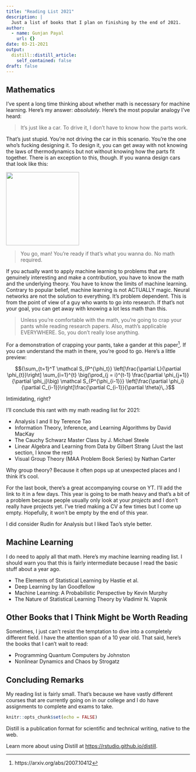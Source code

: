 ```yaml
---
title: "Reading List 2021"
description: |
  Just a list of books that I plan on finishing by the end of 2021.
author:
  - name: Gunjan Payal
    url: {}
date: 03-21-2021
output:
  distill::distill_article:
    self_contained: false
draft: false
---
```

## Mathematics
I've spent a long time thinking about whether math is necessary for machine learning. Here's my answer: _absolutely_. Here's the most popular analogy I've heard:

> It's just like a car. To drive it, I don't have to know how the parts work.

That's just stupid. You're not driving the car in this scenario. You're the one who's fucking designing it. To design it, you can get away with not knowing the laws of thermodynamics but not without knowing how the parts fit together. There is an exception to this, though. If you wanna design cars that look like this:

![](https://media.wired.com/photos/593252a2a31264584499416b/master/w_1600%2Cc_limit/the-homer-inline2.jpg){width=200px}

>You go, man! You're ready if that's what you wanna do. No math required.


If you actually want to apply machine learning to problems that are genuinely interesting and make a contribution, you have to know the math and the underlying theory. You have to know the limits of machine learning. Contrary to popular belief, machine learning is not ACTUALLY magic. Neural networks are not the solution to everything. It's problem dependent. This is from the point of view of a guy who wants to go into research. If that's not your goal, you can get away with knowing a lot less math than this.

> Unless you're comfortable with the math, you're going to crap your pants while reading research papers. Also, math's applicable EVERYWHERE. So, you don't really lose anything.

For a demonstration of crapping your pants, take a gander at this paper^[https://arxiv.org/abs/2007.10412]. If you can understand the math in there, you're good to go. Here's a little preview:

$${\sum_{t=1}^T  \mathcal S_{P^{\phi_t}} \left[\frac{\partial L}{\partial \phi_{t}}\right] \sum_{i=1}^{t} \big(\prod_{j = i}^{t-1} \frac{\partial \phi_{j+1}}{\partial \phi_j}\big) \mathcal S_{P^{\phi_{i-1}}} \left[\frac{\partial \phi_i}  {\partial  C_{i-1}}\right]\frac{\partial  C_{i-1}}{\partial \theta}\,.}$$

Intimidating, right?


I'll conclude this rant with my math reading list for 2021:

* Analysis I and II by Terence Tao
* Information Theory, Inference, and Learning Algorithms by David MacKay
* The Cauchy Schwarz Master Class by J. Michael Steele
* Linear Algebra and Learning from Data by Gilbert Strang (Just the last section, I know the rest)
* Visual Group Theory (MAA Problem Book Series) by Nathan Carter

<aside>Why group theory? Because it often pops up at unexpected places and I think it's cool.</aside>

For the last book, there's a great accompanying course on YT. I'll add the link to it in a few days. This year is going to be math heavy and that's a bit of a problem because people usually only look at your _projects_ and I don't really have projects yet. I've tried making a CV a few times but I come up empty. Hopefully, it won't be empty by the end of this year.

I did consider Rudin for Analysis but I liked Tao's style better.

## Machine Learning

I do need to apply all that math. Here's my machine learning reading list. I should warn you that this is fairly intermediate because I read the basic stuff about a year ago. 

* The Elements of Statistical Learning by Hastie et al.
* Deep Learning by Ian Goodfellow
* Machine Learning: A Probabilistic Perspective by Kevin Murphy
* The Nature of Statistical Learning Theory by Vladimir N. Vapnik

## Other Books that I Think Might be Worth Reading

Sometimes, I just can't resist the temptation to dive into a completely different field. I have the attention span of a 10 year old. That said, here's the books that I can't wait to read:

* Programming Quantum Computers by Johnston
* Nonlinear Dynamics and Chaos by Strogatz

## Concluding Remarks
My reading list is fairly small. That's because we have vastly different courses that are currently going on in our college and I do have assignments to complete and exams to take.

```r
knitr::opts_chunk$set(echo = FALSE)
```

Distill is a publication format for scientific and technical writing, native to the web.

Learn more about using Distill at <https://rstudio.github.io/distill>.


